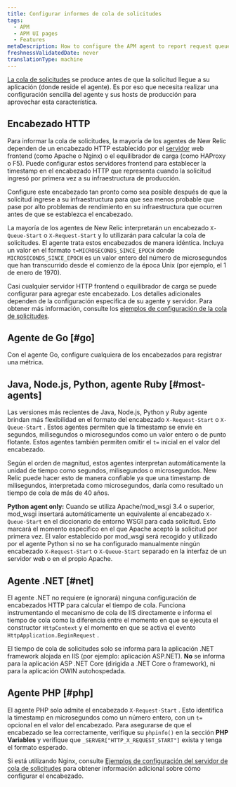 ```yaml
---
title: Configurar informes de cola de solicitudes
tags:
  - APM
  - APM UI pages
  - Features
metaDescription: How to configure the APM agent to report request queue timing.
freshnessValidatedDate: never
translationType: machine
---
```


[La cola de solicitudes](/docs/apm/applications-menu/features/request-queuing-tracking-frontend-time) se produce antes de que la solicitud llegue a su aplicación (donde reside el agente). Es por eso que necesita realizar una configuración sencilla del agente y sus hosts de producción para aprovechar esta característica.

## Encabezado HTTP

Para informar la cola de solicitudes, la mayoría de los agentes de New Relic dependen de un encabezado HTTP establecido por el [servidor](/docs/features/request-queue-server-configuration-examples) web frontend (como Apache o Nginx) o el equilibrador de carga (como HAProxy o F5). Puede configurar estos servidores frontend para establecer la timestamp en el encabezado HTTP que representa cuando la solicitud ingresó por primera vez a su infraestructura de producción.

<Callout variant="tip">
  Configure este encabezado tan pronto como sea posible después de que la solicitud ingrese a su infraestructura para que sea menos probable que pase por alto problemas de rendimiento en su infraestructura que ocurren antes de que se establezca el encabezado.
</Callout>

La mayoría de los agentes de New Relic interpretarán un encabezado `X-Queue-Start` o `X-Request-Start` y lo utilizarán para calcular la cola de solicitudes. El agente trata estos encabezados de manera idéntica. Incluya un valor en el formato `t=MICROSECONDS_SINCE_EPOCH` donde `MICROSECONDS_SINCE_EPOCH` es un valor entero del número de microsegundos que han transcurrido desde el comienzo de la época Unix (por ejemplo, el 1 de enero de 1970).

Casi cualquier servidor HTTP frontend o equilibrador de carga se puede configurar para agregar este encabezado. Los detalles adicionales dependen de la configuración específica de su agente y servidor. Para obtener más información, consulte los [ejemplos de configuración de la cola de solicitudes](/docs/apm/applications-menu/features/request-queue-server-configuration-examples).

## Agente de Go [#go]

Con el agente Go, configure cualquiera de los encabezados para registrar una métrica.

## Java, Node.js, Python, agente Ruby [#most-agents]

Las versiones más recientes de Java, Node.js, Python y Ruby agente brindan más flexibilidad en el formato del encabezado `X-Request-Start` o `X-Queue-Start` . Estos agentes permiten que la timestamp se envíe en segundos, milisegundos o microsegundos como un valor entero o de punto flotante. Estos agentes también permiten omitir el `t=` inicial en el valor del encabezado.

Según el orden de magnitud, estos agentes interpretan automáticamente la unidad de tiempo como segundos, milisegundos o microsegundos. New Relic puede hacer esto de manera confiable ya que una timestamp de milisegundos, interpretada como microsegundos, daría como resultado un tiempo de cola de más de 40 años.

<DNT>**Python agent only:**</DNT> Cuando se utiliza Apache/mod_wsgi 3.4 o superior, mod_wsgi insertará automáticamente un equivalente al encabezado `X-Queue-Start` en el diccionario de entorno WSGI para cada solicitud. Esto marcará el momento específico en el que Apache aceptó la solicitud por primera vez. El valor establecido por mod_wsgi será recogido y utilizado por el agente Python si no se ha configurado manualmente ningún encabezado `X-Request-Start` o `X-Queue-Start` separado en la interfaz de un servidor web o en el propio Apache.

## Agente .NET [#net]

El agente .NET no requiere (e ignorará) ninguna configuración de encabezados HTTP para calcular el tiempo de cola. Funciona instrumentando el mecanismo de cola de IIS directamente e informa el tiempo de cola como la diferencia entre el momento en que se ejecuta el constructor `HttpContext` y el momento en que se activa el evento `HttpApplication.BeginRequest` .

El tiempo de cola de solicitudes solo se informa para la aplicación .NET framework alojada en IIS (por ejemplo: aplicación ASP.NET). **No** se informa para la aplicación ASP .NET Core (dirigida a .NET Core o framework), ni para la aplicación OWIN autohospedada.

## Agente PHP [#php]

El agente PHP solo admite el encabezado `X-Request-Start` . Esto identifica la timestamp en microsegundos como un número entero, con un `t=` opcional en el valor del encabezado. Para asegurarse de que el encabezado se lea correctamente, verifique su `phpinfo()` en la sección <DNT>**PHP Variables**</DNT> y verifique que `_SERVER["HTTP_X_REQUEST_START"]` exista y tenga el formato esperado.

Si está utilizando Nginx, consulte [Ejemplos de configuración del servidor de cola de solicitudes](/docs/apm/other-features/request-queueing/request-queue-server-configuration-examples#nginx) para obtener información adicional sobre cómo configurar el encabezado.
